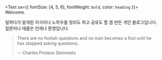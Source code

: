 <Text sx={{ fontSize: [4, 5, 6], fontWeight: `bold`, color: `heading` }}>
  Welcome.
</Text>

일하다가 알게된 지식이나 노하우를 정리도 하고 공유도 할 겸 만든 개인 블로그입니다. 질문이나 태클은 언제나 환영입니다.

> There are no foolish questions 
> and no man becomes a fool until he has stopped asking questions.
>
> -- Charles Proteus Steinmetz
